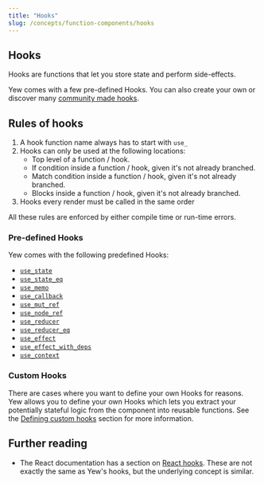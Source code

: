 ```yaml
---
title: "Hooks"
slug: /concepts/function-components/hooks
---
```


## Hooks

Hooks are functions that let you store state and perform side-effects.

Yew comes with a few pre-defined Hooks. You can also create your own or discover many [community made hooks](/community/awesome#hooks).

## Rules of hooks

1. A hook function name always has to start with `use_`
2. Hooks can only be used at the following locations:
   - Top level of a function / hook.
   - If condition inside a function / hook, given it's not already branched.
   - Match condition inside a function / hook, given it's not already branched.
   - Blocks inside a function / hook, given it's not already branched.
3. Hooks every render must be called in the same order

All these rules are enforced by either compile time or run-time errors.

### Pre-defined Hooks

Yew comes with the following predefined Hooks:

- [`use_state`](./use-state.mdx)
- [`use_state_eq`](./use-state.mdx#use_state_eq)
- [`use_memo`](./use-memo.mdx)
- [`use_callback`](./use-callback.mdx)
- [`use_mut_ref`](./use-mut-ref.mdx)
- [`use_node_ref`](./use-node-ref.mdx)
- [`use_reducer`](./use-reducer.mdx)
- [`use_reducer_eq`](./use-reducer.mdx#use_reducer_eq)
- [`use_effect`](./use-effect.mdx)
- [`use_effect_with_deps`](./use-effect.mdx#use_effect_with_deps)
- [`use_context`](./use-context.mdx)

### Custom Hooks

There are cases where you want to define your own Hooks for reasons. Yew allows you to define your own Hooks which lets you extract your potentially stateful logic from the component into reusable functions.
See the [Defining custom hooks](./custom-hooks.mdx#defining-custom-hooks) section for more information.

## Further reading

- The React documentation has a section on [React hooks](https://reactjs.org/docs/hooks-intro.html).
  These are not exactly the same as Yew's hooks, but the underlying concept is similar.
